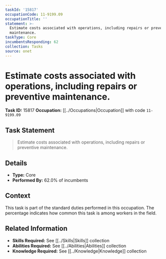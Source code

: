 ```yaml
---
taskId: '15817'
occupationCode: 11-9199.09
occupationTitle: ''
statement: >-
  Estimate costs associated with operations, including repairs or preventive
  maintenance.
taskType: Core
incumbentsResponding: 62
collection: Tasks
source: onet
---
```

# Estimate costs associated with operations, including repairs or preventive maintenance.

**Task ID:** 15817
**Occupation:** [[../Occupations|Occupation]] with code `11-9199.09`

## Task Statement

> Estimate costs associated with operations, including repairs or preventive maintenance.

## Details

- **Type:** Core
- **Performed By:** 62.0% of incumbents

## Context

This task is part of the standard duties performed in this occupation. The percentage indicates how common this task is among workers in the field.

## Related Information

- **Skills Required:** See [[../Skills|Skills]] collection
- **Abilities Required:** See [[../Abilities|Abilities]] collection
- **Knowledge Required:** See [[../Knowledge|Knowledge]] collection
